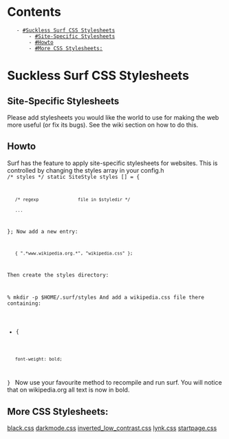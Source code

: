 = Contents =
    - [[#Suckless Surf CSS Stylesheets]]
        - [[#Site-Specific Stylesheets]]
        - [[#Howto]]
        - [[#More CSS Stylesheets:]]

= Suckless Surf CSS Stylesheets =

== Site-Specific Stylesheets ==
Please add stylesheets you would like the world to use for making the web more useful (or fix its bugs). See the wiki section on how to do this.

== Howto ==
Surf has the feature to apply site-specific stylesheets for websites. This is controlled by changing the styles array in your config.h
<code>
/* styles */
static SiteStyle styles [] = {
	/* regexp               file in $styledir */
	...
};
Now add a new entry:

	{ ".*www.wikipedia.org.*", "wikipedia.css" };
Then create the styles directory:

% mkdir -p $HOME/.surf/styles
And add a wikipedia.css file there containing:

* {
	font-weight: bold;
}
</code>
Now use your favourite method to recompile and run surf. You will notice that on wikipedia.org all text is now in bold.

== More CSS Stylesheets: ==
[[black.css]]
[[darkmode.css]]
[[inverted_low_contrast.css]]
[[lynk.css]]
[[startpage.css]]
